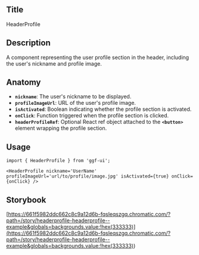 ## Title

HeaderProfile

## Description

A component representing the user profile section in the header, including the user's nickname and profile image.

## Anatomy

- **`nickname`**: The user's nickname to be displayed.
- **`profileImageUrl`**: URL of the user's profile image.
- **`isActivated`**: Boolean indicating whether the profile section is activated.
- **`onClick`**: Function triggered when the profile section is clicked.
- **`headerProfileRef`**: Optional React ref object attached to the **`<button>`** element wrapping the profile section.

## Usage

```tsx
import { HeaderProfile } from 'ggf-ui';
```

```tsx
<HeaderProfile nickname='UserName' profileImageUrl='url/to/profile/image.jpg' isActivated={true} onClick={onClick} />
```

## Storybook

[https://661f5982ddc662c8c9a12d6b-fqsleqszgq.chromatic.com/?path=/story/headerprofile-headerprofile--example&globals=backgrounds.value:!hex(333333)](<https://661f5982ddc662c8c9a12d6b-fqsleqszgq.chromatic.com/?path=/story/headerprofile-headerprofile--example&globals=backgrounds.value:!hex(333333)>)
